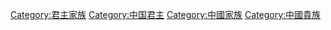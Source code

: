 [[Category:君主家族|Category:君主家族]]
[[Category:中国君主|Category:中国君主]]
[[Category:中國家族|Category:中國家族]]
[[Category:中國貴族|Category:中國貴族]]